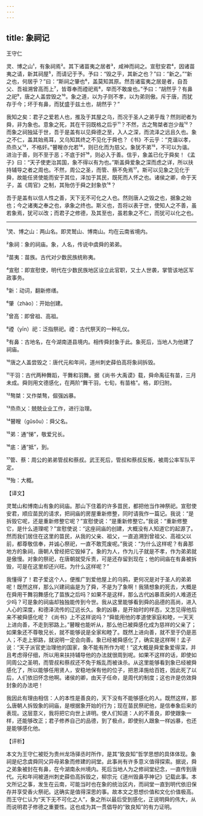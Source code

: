 ```yaml
---
---
---
```

title: 象祠记
---




王守仁

灵、博之山¹，有象祠焉²。其下诸苗夷之居者³，咸神而祠之。宣慰安君⁴，因诸苗夷之请，新其祠屋⁵，而请记于予。予曰：“毁之乎，其新之也？”曰：“新之。”“新之也，何居乎？”曰：“斯祠之肇也⁶，盖莫知其原。然吾诸蛮夷之居是者，自吾父、吾祖溯曾高而上⁷，皆尊奉而禋祀焉⁸，举而不敢废也。”予曰：“胡然乎？有鼻之祀⁹，唐之人盖尝毁之¹⁰。象之道，以为子则不孝，以为弟则傲。斥于唐，而犹存于今；坏于有鼻，而犹盛于兹土也，胡然乎？”

我知之矣：君子之爱若人也，推及于其屋之乌，而况于圣人之弟乎哉？然则祀者为舜，非为象也。意象之死，其在干羽既格之后乎¹¹？不然，古之骜桀者岂少哉¹²？而象之祠独延于世，吾于是盖有以见舜德之至，入人之深，而流泽之远且久也。象之不仁，盖其始焉耳，又乌知其终之不见化于舜也？《书》不云乎：“克谐以孝，烝烝乂¹³，不格奸。”瞽瞍亦允若¹⁴，则已化而为慈父。象犹不弟¹⁵，不可以为谐。进治于善，则不至于恶；不底于奸¹⁶，则必入于善。信乎，象盖已化于舜矣！《孟子》曰：“天子使吏治其国，象不得以有为也。”斯盖舜爱象之深而虑之详，所以扶持辅导之者之周也。不然，周公之圣，而管、蔡不免焉¹⁷。斯可以见象之见化于舜，故能任贤使能而安于其位，泽加于其民，既死而人怀之也。诸侯之卿，命于天子，盖《周官》之制，其殆仿于舜之封象欤¹⁸？

吾于是盖有以信人性之善，天下无不可化之人也。然则唐人之毁之也，据象之始也；今之诸夷之奉之也，承象之终也。斯义也，吾将以表于世，使知人之不善，虽若象焉，犹可以改；而君子之修德，及其至也，虽若象之不仁，而犹可以化之也。



***



¹灵、博之山：两山名。即灵鹫山、博南山。均在云南省境内。

²象祠：象的祠庙。象，人名，传说中虞舜的弟弟。

³苗夷：苗族。古代对少数民族统称夷。

⁴宣慰：即宣慰使，明代在少数民族地区设立此官职，又士人世袭，掌管该地区军政事务。

⁵新：动词，翻新修缮。

⁶肇（zhào）：开始创建。

⁷曾高：即曾祖、高祖。

⁸禋（yīn）祀：泛指祭祀。禋：古代祭天的一种礼仪。

⁹有鼻：古地名，在今湖南道县境内。相传舜封象于此。象死后，当地人为他建了祠庙。

¹⁰唐之人盖尝毁之：唐代元和年间，道州刺史薛伯高将象祠拆毁。

¹¹干羽：古代两种舞蹈，干舞和羽舞。据《尚书·大禹谟》载，舜命禹征有苗，三月未成。舜则用文德感化，在两阶“舞干羽，七旬，有苗格”。格，即归附。

¹²骜桀：又作桀骜，倔强凶暴。

¹³烝烝乂：兢兢业业工作，进行治理。

¹⁴瞽瞍（gǔsǒu）：舜父名。

¹⁵弟：通“悌”，敬爱兄长。

¹⁶底：通“抵”，到。

¹⁷管、蔡：周公的弟弟管叔和蔡叔。武王死后，管叔和蔡叔反叛，被周公率军队平定。

¹⁸殆：大概。

【译文】

灵鹫山和博南山有象的祠庙。那山下住着的许多苗民，都把他当作神祭祀。宣慰使安君，顺应苗民的请求，把祠庙的房屋重新修整，同时请我作一篇记。我说：“是拆毁它呢，还是重新修整它呢？”宣慰使说：“是重新修整它。”我说：“重新修整它，是什么道理呢？”宣慰使说：“这座祠庙的创建，大概没有人知道它的起源了。然而我们居住在这里的苗民，从我的父亲、祖父，一直追溯到曾祖父、高祖父以前，都尊敬信奉，并诚心祭祀，一直不敢荒废呢。”我说：“为什么这样呢？有鼻那地方的象祠，唐朝人曾经把它毁掉了。象的为人，作为儿子就是不孝，作为弟弟就是傲慢。对象的祭祀，在唐朝就受斥责，可是还存留到现在；他的祠庙在有鼻被拆毁，可是在这里却还兴旺。为什么这样呢？”

我懂得了！君子爱这个人，便推广到爱他屋上的乌鸦，更何况是对于圣人的弟弟呢！既然这样，那么兴建祠庙是为了舜，不是为了象啊！我猜想象的死去，大概是在舜用干舞羽舞感化了苗族之后吗？如果不是这样，那么古代凶暴乖戾的人难道还少吗？可是象的祠庙却独独能传到今世。我从这里能够看到舜的品德的高尚，进入人心的深度，和德泽流传的辽远长久。象的凶暴，是开始时的样态，又怎见得他后来不被舜感化呢？《尚书》上不这样说吗？“舜能用他的孝道使家庭和睦，一天天上进向善，不走到邪路上。”瞽瞍也能听从，那么他已被舜感化成为慈祥的父亲了；如果象还不尊敬兄长，就不能够说是全家和睦了。既然上进向善，就不至于仍是恶人；不走上邪路，就说明一定会向善。象已经被舜感化了，确实是这样啊！孟子说：“天子派官吏治理他的国家，象不能有所作为呢！”这大概是舜爱象爱得深，并且考虑得仔细，所以用来扶持辅导他的办法就很周到呢。如果不这样的话，即使如同周公之圣明，而管叔和蔡叔还不免于叛乱而被诛杀。从这里能够看到象已经被舜感化了，所以能够任用贤人，安稳地保有他的位子，把恩泽施给百姓，因此死了以后，人们依旧怀念他啊。诸侯的卿，由天子任命，是周代的制度；这也许是仿效舜封象的办法吧！

我因此有理由相信：人的本性是善良的，天下没有不能够感化的人。既然这样，那么唐朝人拆毁象的祠庙，是根据象开始的行为；现在苗民祭祀他，是信奉象后来的表现。这层意义，我将把它向世上讲明。使人们知道：人的不善良，即使跟象一样，还能够改正；君子修养自己的品德，到了极点，即使别人跟象一样凶暴，也还是能够感化他。

【评析】

本文为王守仁被贬为贵州龙场驿丞时所作，是其“致良知”哲学思想的具体体现。象祠是纪念虞舜同父异母弟象而修建的祠堂。此事尚有许多意义值得探索。据说，舜之弟象被封在有鼻，在今湖南永州境内。死后当地人为之修祠堂纪念，一直传到唐代。元和年间被道州刺史薛伯高拆毁之，柳宗元《道州毁鼻亭神记》记载此事。本文所记之事，发生在云南，可能当时也在象的统治区内，而祠堂一直到明代依旧保存并享受香火祭祀。这确实是值得深思的事。故本文之思想价值和文化价值极高。而王守仁认为“天下无不可化之人”，象之所以最后受到感化，正说明舜的伟大，从而说明君子修德之重要性。这也成为其一贯倡导的“致良知”的有力证明。